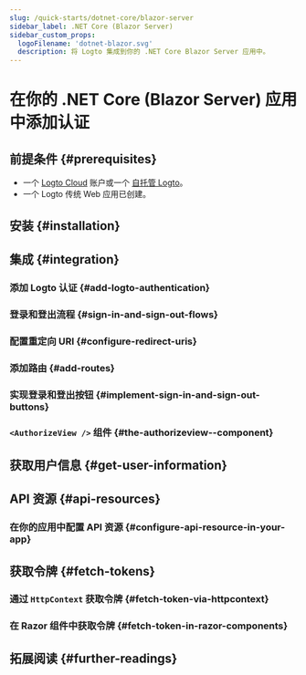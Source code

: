 ```yaml
---
slug: /quick-starts/dotnet-core/blazor-server
sidebar_label: .NET Core (Blazor Server)
sidebar_custom_props:
  logoFilename: 'dotnet-blazor.svg'
  description: 将 Logto 集成到你的 .NET Core Blazor Server 应用中。
---
```




# 在你的 .NET Core (Blazor Server) 应用中添加认证

<GuideTip />

## 前提条件 \{#prerequisites}

- 一个 [Logto Cloud](https://cloud.logto.io) 账户或一个 [自托管 Logto](/introduction/set-up-logto-oss)。
- 一个 Logto 传统 Web 应用已创建。

## 安装 \{#installation}

<Installation />

## 集成 \{#integration}

### 添加 Logto 认证 \{#add-logto-authentication}

<AddAuthentication />

### 登录和登出流程 \{#sign-in-and-sign-out-flows}

<SignInAndSignOutFlows />

### 配置重定向 URI \{#configure-redirect-uris}

<ConfigureRedirectUris />

### 添加路由 \{#add-routes}

<AddRoutes />

### 实现登录和登出按钮 \{#implement-sign-in-and-sign-out-buttons}

<ImplementButtons />

### `<AuthorizeView />` 组件 \{#the-authorizeview--component}

<AuthorizeViewComponent />

<Checkpoint />

## 获取用户信息 \{#get-user-information}

<GetUserInformation />

## API 资源 \{#api-resources}

<ApiResourcesDescription />

### 在你的应用中配置 API 资源 \{#configure-api-resource-in-your-app}

<ConfigureApiResources />

## 获取令牌 \{#fetch-tokens}

### 通过 `HttpContext` 获取令牌 \{#fetch-token-via-httpcontext}

<FetchTokens />

### 在 Razor 组件中获取令牌 \{#fetch-token-in-razor-components}

<FetchTokenInRazorComponents />

## 拓展阅读 \{#further-readings}

<FurtherReadings />
